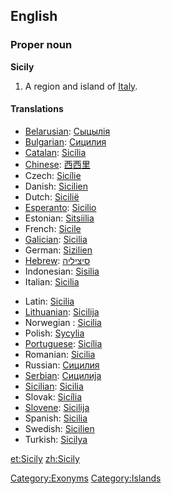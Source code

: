 ==English==

{{wikipedia}}
===Proper noun===
'''Sicily'''

# A region and island of [[Italy]].

====Translations====

{{top}}
*[[Belarusian]]: [[Сыцылія]]
*[[w:Bulgarian language|Bulgarian]]: [[Сицилия]]
*[[w:Catalan language|Catalan]]: [[Sicília]]
*[[w:Chinese language|Chinese]]: [[西西里]]
*Czech: [[Sicílie]] {{f}}
*Danish: [[Sicilien]]
*Dutch: [[Sicilië]] {{n}}
*[[w:Esperanto|Esperanto]]: [[Sicilio]]
*Estonian: [[Sitsiilia]]
*French: [[Sicile]] {{f}}
*[[w:Galician|Galician]]: [[Sicilia]]
*German: [[Sizilien]]
*[[w:Hebrew language|Hebrew]]: [[סיציליה]]
*Indonesian: [[Sisilia]]
*Italian: [[Sicilia#Italian|Sicilia]] {{f}}
{{mid}}
*Latin: [[Sicilia#Latin|Sicilia]] {{f}}
*[[w:Lithuanian language|Lithuanian]]: [[Sicilija]]
*Norwegian<!--do not wikify-->: [[Sicilia]]
*Polish: [[Sycylia]]
*[[Portuguese]]: [[Sicília]]
*Romanian: [[Sicilia]]
*Russian: [[Сицилия]]
*[[Serbian]]: [[Сицилија]]
*[[Sicilian]]: [[Sicilia]] {{f}}
*Slovak: [[Sicília]]
*[[Slovene]]: [[Sicilija]]
*Spanish: [[Sicilia]]
*Swedish: [[Sicilien]]
*Turkish: [[Sicilya]]
{{bottom}}

[[Category:Exonyms]]
[[Category:Islands]]

[[et:Sicily]]
[[zh:Sicily]]